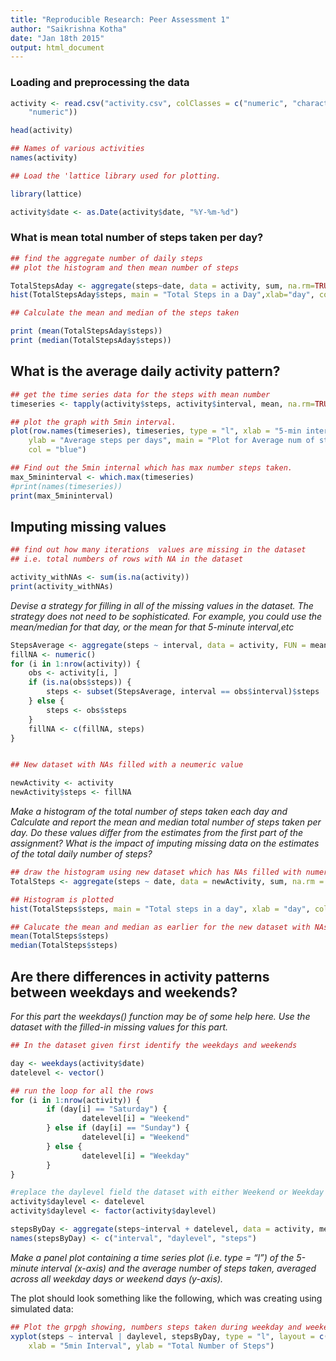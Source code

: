 ```yaml
---
title: "Reproducible Research: Peer Assessment 1"
author: "Saikrishna Kotha"
date: "Jan 18th 2015"
output: html_document
---
```



### Loading and preprocessing the data

```r
activity <- read.csv("activity.csv", colClasses = c("numeric", "character", 
    "numeric"))

head(activity)

## Names of various activities
names(activity)
```

```r
## Load the 'lattice library used for plotting.

library(lattice)

activity$date <- as.Date(activity$date, "%Y-%m-%d")
```

### What is mean total number of steps taken per day?

```r

## find the aggregate number of daily steps
## plot the histogram and then mean number of steps

TotalStepsAday <- aggregate(steps~date, data = activity, sum, na.rm=TRUE)
hist(TotalStepsAday$steps, main = "Total Steps in a Day",xlab="day", col="blue")

## Calculate the mean and median of the steps taken

print (mean(TotalStepsAday$steps))
print (median(TotalStepsAday$steps))

```


## What is the average daily activity pattern?

```r

## get the time series data for the steps with mean number
timeseries <- tapply(activity$steps, activity$interval, mean, na.rm=TRUE)

## plot the graph with 5min interval.
plot(row.names(timeseries), timeseries, type = "l", xlab = "5-min interval", 
    ylab = "Average steps per days", main = "Plot for Average num of steps taken", 
    col = "blue")

## Find out the 5min internal which has max number steps taken.
max_5mininterval <- which.max(timeseries)
#print(names(timeseries))
print(max_5mininterval)

```

## Imputing missing values


```r
## find out how many iterations  values are missing in the dataset
## i.e. total numbers of rows with NA in the dataset

activity_withNAs <- sum(is.na(activity))
print(activity_withNAs)
```

*Devise a strategy for filling in all of the missing values in the dataset. The strategy does not need to be sophisticated. For example, you could use the mean/median for that day, or the mean for that 5-minute interval,etc*


```r

StepsAverage <- aggregate(steps ~ interval, data = activity, FUN = mean)
fillNA <- numeric()
for (i in 1:nrow(activity)) {
    obs <- activity[i, ]
    if (is.na(obs$steps)) {
        steps <- subset(StepsAverage, interval == obs$interval)$steps
    } else {
        steps <- obs$steps
    }
    fillNA <- c(fillNA, steps)
}


## New dataset with NAs filled with a neumeric value

newActivity <- activity
newActivity$steps <- fillNA

```


*Make a histogram of the total number of steps taken each day and Calculate and report the mean and median total number of steps taken per day. Do these values differ from the estimates from the first part of the assignment? What is the impact of imputing missing data on the estimates of the total daily number of steps?*

```r

## draw the histogram using new dataset which has NAs filled with numeric value
TotalSteps <- aggregate(steps ~ date, data = newActivity, sum, na.rm = TRUE)

## Histogram is plotted
hist(TotalSteps$steps, main = "Total steps in a day", xlab = "day", col = "blue")
```

```r
## Calucate the mean and median as earlier for the new dataset with NAs filled.
mean(TotalSteps$steps)
median(TotalSteps$steps)

```

## Are there differences in activity patterns between weekdays and weekends?

*For this part the weekdays() function may be of some help here. Use the dataset with the filled-in missing values for this part.*

```r
## In the dataset given first identify the weekdays and weekends

day <- weekdays(activity$date)
datelevel <- vector()

## run the loop for all the rows
for (i in 1:nrow(activity)) {
        if (day[i] == "Saturday") {
                datelevel[i] = "Weekend"
        } else if (day[i] == "Sunday") {
                datelevel[i] = "Weekend"
        } else {
                datelevel[i] = "Weekday"
        }
}

#replace the daylevel field the dataset with either Weekend or Weekday appropriately
activity$daylevel <- datelevel
activity$daylevel <- factor(activity$daylevel)

stepsByDay <- aggregate(steps~interval + datelevel, data = activity, mean)
names(stepsByDay) <- c("interval", "daylevel", "steps")
```

*Make a panel plot containing a time series plot (i.e. type = "l") of the 5-minute interval (x-axis) and the average number of steps taken, averaged across all weekday days or weekend days (y-axis).*

The plot should look something like the following, which was creating using simulated data:

```r
## Plot the grpgh showing, numbers steps taken during weekday and weekend
xyplot(steps ~ interval | daylevel, stepsByDay, type = "l", layout = c(1, 2), 
    xlab = "5min Interval", ylab = "Total Number of Steps")
```

